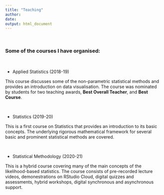 ```yaml
---
title: "Teaching"
author: 
date: 
output: html_document
---
```


$~$

### Some of the courses I have organised:

$~$

- Applied Statistics (2018-19) 

This course discusses some of the non-parametric statistical methods and provides an introduction on data visualisation. The course was nominated by students for two teaching awards,  __Best Overall Teacher__, and __Best Course__. 

$~$

- Statistics (2019-20) 

This is a  first course on Statistics that provides an introduction to its basic concepts. The underlying rigorous mathematical framework for several basic and prominent statistical methods are covered. 


$~$

- Statistical Methodology (2020-21) 

This is a hybrid course covering many of the main concepts of the likelihood-based statistics. The course consists of pre-recorded lecture videos, demonestrations on RStudio Cloud, digital quizzes and assessments, hybrid workshops, digital synchronous and asynchronous support. 
